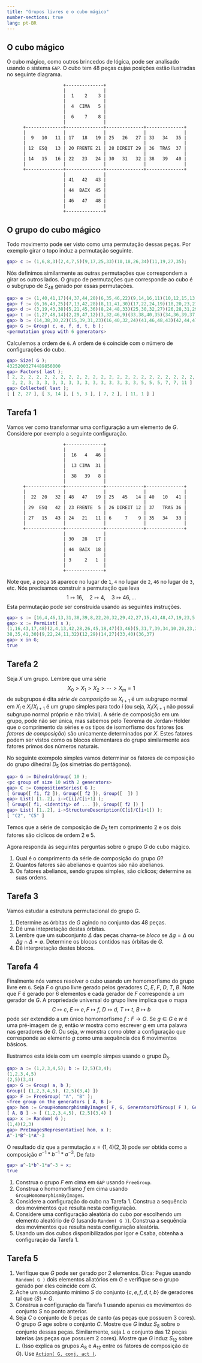 ```yaml
---
title: "Grupos livres e o cubo mágico"
number-sections: true
lang: pt-BR
---
```



 
## O cubo mágico

O cubo mágico, como outros brincedos de lógica, pode ser analisado usando o sistema `GAP`. O cubo tem 48 peças cujas posições estão ilustradas no seguinte diagrama.

```
                     +--------------+
                     |              |
                     |  1    2    3 |
                     |              |
                     |  4  CIMA   5 |
                     |              |
                     |  6    7    8 |
                     |              |
      +--------------+--------------+--------------+--------------+
      |              |              |              |              |
      |  9   10   11 | 17   18   19 | 25   26   27 | 33   34   35 |
      |              |              |              |              |
      | 12  ESQ   13 | 20 FRENTE 21 | 28 DIREIT 29 | 36  TRAS  37 |
      |              |              |              |              |
      | 14   15   16 | 22   23   24 | 30   31   32 | 38   39   40 |
      |              |              |              |              |
      +--------------+--------------+--------------+--------------+
                     |              |
                     | 41   42   43 |
                     |              |
                     | 44  BAIX  45 |
                     |              |
                     | 46   47   48 |
                     |              |
                     +--------------+
```

## O grupo do cubo mágico

 Todo movimento pode ser visto como uma permutação dessas peças. Por exemplo girar o topo induz a permutação seguinte. 

```matlab
gap> c := (1,6,8,3)(2,4,7,5)(9,17,25,33)(10,18,26,34)(11,19,27,35);
```

Nós definimos similarmente as outras permutações que correspondem  a girar os outros lados. O grupo de permutações que corresponde ao cubo é o subgrupo de $S_{48}$ gerado por essas permutações.

```matlab 
gap> e := (1,40,41,17)(4,37,44,20)(6,35,46,22)(9,14,16,11)(10,12,15,13);
gap> f := (6,16,43,25)(7,13,42,28)(8,11,41,30)(17,22,24,19)(18,20,23,21);
gap> d := (3,19,43,38)(5,21,45,36)(8,24,48,33)(25,30,32,27)(26,28,31,29);
gap> t := (1,27,48,14)(2,29,47,12)(3,32,46,9)(33,38,40,35)(34,36,39,37);
gap> b := (14,38,30,22)(15,39,31,23)(16,40,32,24)(41,46,48,43)(42,44,47,45);
gap> G := Group( c, e, f, d, t, b );
<permutation group with 6 generators>
```

Calculemos a ordem de `G`. A ordem de `G` coincide com o número de configurações do cubo.

```matlab 
gap> Size( G );                     
43252003274489856000
gap> Factors( last );              
[ 2, 2, 2, 2, 2, 2, 2, 2, 2, 2, 2, 2, 2, 2, 2, 2, 2, 2, 2, 2, 2, 2, 2, 2, 2, 
  2, 2, 3, 3, 3, 3, 3, 3, 3, 3, 3, 3, 3, 3, 3, 3, 5, 5, 5, 7, 7, 11 ]
gap> Collected( last );
[ [ 2, 27 ], [ 3, 14 ], [ 5, 3 ], [ 7, 2 ], [ 11, 1 ] ]
```

## Tarefa 1

Vamos ver como transformar uma configuração a um elemento de $G$. Considere por exemplo a seguinte configuração.


```
                     +--------------+
                     |              |
                     |  16   4   46 |
                     |              |
                     |  13 CIMA  31 |
                     |              |
                     |  38   39   8 |
                     |              |
      +--------------+--------------+--------------+--------------+
      |              |              |              |              |
      |  22  20   32 | 48   47   19 | 25   45   14 | 40   10   41 |
      |              |              |              |              |
      | 29  ESQ   42 | 23 FRENTE  5 | 26 DIREIT 12 | 37   TRAS 36 |
      |              |              |              |              |
      | 27   15   43 | 24   21   11 | 6     7    9 | 35   34   33 |
      |              |              |              |              |
      +--------------+--------------+--------------+--------------+
                     |              |
                     | 30   28   17 |
                     |              |
                     | 44  BAIX  18 |
                     |              |
                     | 3     2   1  |
                     |              |
                     +--------------+
```

Note que, a peça `16` aparece no lugar de `1`, `4` no lugar de `2`, `46` no lugar de `3`, etc. Nós precisamos construir a permutação que leva 
$$
1\mapsto 16,\quad 2\mapsto 4,\quad 3\mapsto 46,\ldots
$$ 
Esta permutação pode ser construída usando as seguintes instruções.

```matlab 
gap> s := [16,4,46,13,31,38,39,8,22,20,32,29,42,27,15,43,48,47,19,23,5,24,21,11,25,45,14,26,12,6,7,9,40,10,41,37,36,35,34,33,30,28,17,44,18,3,2,1];
gap> x := PermList( s );            
(1,16,43,17,48)(2,4,13,42,28,26,45,18,47)(3,46)(5,31,7,39,34,10,20,23,21)(6,
38,35,41,30)(9,22,24,11,32)(12,29)(14,27)(33,40)(36,37)
gap> x in G;
true
```

## Tarefa 2

Seja $X$ um grupo. Lembre que uma série 
$$
X_0>X_1>X_2>\cdots>X_m=1
$$
de subgrupos é dita *série de composição* se $X_{i+1}$ é um subgrupo normal em $X_i$ e $X_i/X_{i+1}$ é um grupo simples para todo $i$ (ou seja, $X_i/X_{i+1}$ não possui subgrupo normal próprio e não trivial).   A série de composição em um grupo, pode não ser única, mas sabemos pelo Teorema de Jordan-Holder que o comprimento da séries e os tipos de isomorfismo dos fatores (os *fatores de composição*) são unicamente determinados por $X$. Estes fatores podem ser vistos como os blocos elementares do grupo similarmente aos fatores primos dos números naturais.

No seguinte exempolo simples vamos determinar os fatores de composição do grupo dihedral $D_5$ (os simetrias do pentágono).

```matlab
gap> G := DihedralGroup( 10 );
<pc group of size 10 with 2 generators>
gap> C := CompositionSeries( G );
[ Group([ f1, f2 ]), Group([ f2 ]), Group([  ]) ]
gap> List( [1..2], i->C[i]/C[i+1] );
[ Group([ f1, <identity> of ... ]), Group([ f2 ]) ]
gap> List( [1..2], i->StructureDescription(C[i]/C[i+1]) );
[ "C2", "C5" ]
```

Temos que a série de composição de $D_5$ tem comprimento $2$ e os dois fatores são cíclicos de ordem $2$ e $5$. 

Agora responda às seguintes perguntas sobre o grupo $G$ do cubo mágico.

1. Qual é o comprimento da série de composição do grupo $G$?
2. Quantos fatores são abelianos e quantos são não abelianos. 
3. Os fatores abelianos, sendo grupos simples, são cíclicos; determine as suas ordens.

<!--
```matlab 
gap> comp := CompositionSeries( G );
 <permutation group of size 43252003274489856000 with 6 generators>, 
  <permutation group of size 21626001637244928000 with 12 generators>, 
  <permutation group of size 1072718335180800 with 9 generators>, 
  <permutation group of size 357572778393600 with 8 generators>, 
  <permutation group of size 119190926131200 with 7 generators>, 
  <permutation group of size 39730308710400 with 6 generators>, 
  <permutation group of size 13243436236800 with 5 generators>, 
  <permutation group of size 4414478745600 with 4 generators>, 
  <permutation group of size 1471492915200 with 3 generators>, 
  <permutation group of size 490497638400 with 21 generators>, 
  <permutation group of size 2048 with 11 generators>, 
  <permutation group of size 1024 with 10 generators>, 
  <permutation group of size 512 with 9 generators>, 
  <permutation group of size 256 with 8 generators>, 
  <permutation group of size 128 with 7 generators>, 
  <permutation group of size 64 with 6 generators>, 
  <permutation group of size 32 with 5 generators>, 
  <permutation group of size 16 with 4 generators>, 
  <permutation group of size 8 with 3 generators>, Group([ (4,10)
  (21,28), (2,34)(21,28) ]), Group([ (4,10)(21,28) ]), Group(()) ]
gap> factors := List( [1..21], x-> comp[x]/comp[x+1] );
[ Group([ (1,2), (1,2), (1,2), (1,2), (1,2), (1,2) ]), 
  <permutation group with 12 generators>, Group([ (), (), (), (), (), (), (),
   (), (1,2,3) ]), Group([ (), (), (), (), (), (), (), (1,2,3) ]), 
  Group([ (), (), (), (), (), (), (1,2,3) ]), Group([ (), (), (), (), (), (1,
   2,3) ]), Group([ (), (), (), (), (1,2,3) ]), Group([ (), (), (), (1,2,
   3) ]), Group([ (), (), (1,2,3) ]), <permutation group with 21 generators>,
  Group([ (), (), (), (), (), (), (), (), (), (), (1,2) ]), 
  Group([ (), (), (), (), (), (), (), (), (), (1,2) ]), Group([ (), (), (),
    (), (), (), (), (), (1,2) ]), Group([ (), (), (), (), (), (), (), (1,
   2) ]), Group([ (), (), (), (), (), (), (1,2) ]), Group([ (), (), (), (),
    (), (1,2) ]), Group([ (), (), (), (), (1,2) ]), Group([ (), (), (), (1,
   2) ]), Group([ (), (), (1,2) ]), Group([ (), (1,2) ]), Group([ (4,10)
  (21,28) ]) ]
gap> List( factors, StructureDescription );
[ "C2", "A8", "C3", "C3", "C3", "C3", "C3", "C3", "C3", "A12", "C2", "C2", 
  "C2", "C2", "C2", "C2", "C2", "C2", "C2", "C2", "C2" ]
```
-->

## Tarefa 3

Vamos estudar a estrutura permutacional do grupo $G$.

1. Determine as órbitas de $G$ agindo no conjunto das 48 peças. 
2. Dê uma intepretação destas órbitas.
3. Lembre que um subconjunto $\Delta$ das peças chama-se *bloco* se $\Delta g=\Delta$ ou $\Delta g\cap \Delta=\emptyset$. Determine os blocos contidos nas órbitas de $G$.
4. Dê interpretação destes blocos.

<!--
```matlab
gap> orbs := Orbits( G );
[ [ 1, 3, 17, 14, 8, 38, 9, 41, 19, 48, 22, 6, 30, 33, 43, 11, 46, 40, 24, 
      27, 25, 35, 16, 32 ], 
  [ 2, 5, 12, 7, 36, 10, 47, 4, 28, 45, 34, 13, 29, 44, 20, 42, 26, 21, 37, 
      15, 31, 18, 23, 39 ] ]
gap> b1 := Blocks( G, orbs[1] );
[ [ 1, 9, 35 ], [ 3, 27, 33 ], [ 6, 11, 17 ], [ 8, 19, 25 ], [ 14, 40, 46 ], 
  [ 16, 22, 41 ], [ 24, 30, 43 ], [ 32, 38, 48 ] ]
gap> b2 := Blocks( G, orbs[2] );
[ [ 2, 34 ], [ 4, 10 ], [ 5, 26 ], [ 7, 18 ], [ 12, 37 ], [ 13, 20 ], 
  [ 15, 44 ], [ 21, 28 ], [ 23, 42 ], [ 29, 36 ], [ 31, 45 ], [ 39, 47 ] ]
```
-->


## Tarefa 4

Finalmente nós vamos resolver o cubo usando um homomorfismo do grupo livre em `G`. Seja $F$ o grupo livre gerado pelos geradores $C$, $E$, $F$, $D$, $T$, $B$. Note que $F$ é gerado por $6$ elementos e cada gerador de $F$ corresponde a um gerador de $G$. A propriedade universal do grupo livre implica que  o mapa 
$$
C\mapsto c,\ E\mapsto e, F\mapsto f,\ D\mapsto d,\ T\mapsto t,\ B\mapsto b
$$
pode ser extendido a um único homomorfismo $f:F\to G$. Se $g\in G$ e $w$ é uma pré-imagem de $g$, então $w$ mostra como escrever $g$ em uma palavra nas geradores de $G$. Ou seja, $w$ monstra como obter a configuração que corresponde ao elemento $g$ como uma sequência dos $6$ movimentos básicos. 

Ilustramos esta ideia com um exemplo simpes usando o grupo $D_5$. 

```matlab
gap> a := (1,2,3,4,5); b := (2,5)(3,4);
(1,2,3,4,5)
(2,5)(3,4)
gap> G := Group( a, b );
Group([ (1,2,3,4,5), (2,5)(3,4) ])
gap> F := FreeGroup( "A", "B" );
<free group on the generators [ A, B ]>
gap> hom := GroupHomomorphismByImages( F, G, GeneratorsOfGroup( F ), GeneratorsOfGroup( G ));
[ A, B ] -> [ (1,2,3,4,5), (2,5)(3,4) ]
gap> x := Random( G );
(1,4)(2,3)
gap> PreImagesRepresentative( hom, x );
A^-1*B^-1*A^-3
```

O resultado diz que a permutação $x=(1,4)(2,3)$ pode ser obtida como a composição $a^{-1}*b^{-1}*a^{-3}$. De fato

```matlab
gap> a^-1*b^-1*a^-3 = x;
true
```

1. Construa o grupo $F$ em cima em `GAP` usando `FreeGroup`.
2. Construa o homomorfismo $f$ em cima usando `GroupHomomorphismByImages`.
3. Considere a configuração do cubo na Tarefa 1. Construa a sequência dos movimentos que resulta nesta configuração.
4. Considere uma configuração aleatória do cubo por escolhendo um elemento aleatório de $G$ (usando `Random( G )`). Construa a sequência dos movimentos que resulta nesta configuração aleatória.
5. Usando um dos cubos disponibilizados por Igor e Csaba, obtenha a configuração da Tarefa 1.

<!--
gap> PreImagesRepresentative( hom, x );
C*T*D^-1*T^-1*F*T^-2
-->


<!--
```matlab
gap> fr := FreeGroup("C","E","F","D","T","B");
<free group on the generators [ C, E, F, D, T, B ]>
gap> hom := GroupHomomorphismByImages( fr, G, GeneratorsOfGroup(fr),
> GeneratorsOfGroup(G) );
[ C, E, F, D, T, B ] -> 
[ (1,3,8,6)(2,5,7,4)(9,33,25,17)(10,34,26,18)(11,35,27,19), 
  (1,17,41,40)(4,20,44,37)(6,22,46,35)(9,11,16,14)(10,13,15,12), 
  (6,25,43,16)(7,28,42,13)(8,30,41,11)(17,19,24,22)(18,21,23,20), 
  (3,38,43,19)(5,36,45,21)(8,33,48,24)(25,27,32,30)(26,29,31,28), 
  (1,14,48,27)(2,12,47,29)(3,9,46,32)(33,35,40,38)(34,37,39,36), 
  (14,22,30,38)(15,23,31,39)(16,24,32,40)(41,43,48,46)(42,45,47,44) ]
gap> x := Random( G );
(1,17)(2,5,37,18,36,23,31)(3,38,27,32,33,48)(4,10)(6,35)(7,29,42,45,34,26,
12)(8,30,40,25,43,14,19,24,46)(9,11)(13,39,21)(15,44)(20,47,28)
gap> PreImagesRepresentative( hom,  x );
C*F*D*C*D^-1*C^-1*F^-1*C^-1*E^-1*C^-1*T^-1*C*T*C^-1*E*C*E*F^-1*E^-1*F^-2*C*F^-\
1*C^-1*F^-1*E*F^2*C*F^-1*C^-1*E^-1*C^2*F*C*D*C^-1*D^-1*F^-1*C^-2*E^-1*C*E*F^-1\
*E*F*(E^-1*C)^2*E*F*C*F^-1*E*C*T*E^-1*T^-1*C^2*F^-1*E^-1*F*E*T^-1*C^-1*T*E^-1*\
F*E*F*E^-1*F^-1*C^-1*F^-1*C^2*(F*E^-1)^2*E^-1*B*D^-1*B^-1*C^-2*T*B^2*T^-1*E*T*\
B^-1*T^-1*D^-2*C^-1*B^-2*F^-1
```
--> 






## Tarefa 5

1. Verifique que $G$ pode ser gerado por 2 elementos. Dica: Pegue usando `Random( G )` dois elementos aliatórios em $G$ e verifique se o grupo gerado por eles coincide com $G$.
2. Ache um subconjunto  mínimo $S$ do conjunto $\{c,e,f,d,t,b\}$ de geradores tal que $\left<S\right>=G$.
3. Construa a configuração da Tarefa 1 usando apenas os movimentos do conjunto $S$ no ponto anterior.
3. Seja $C$ o conjunto de 8 peças de canto (as peças que possuem 3 cores). O grupo $G$ age sobre o conjunto $C$.  Mostre que $G$ induz $S_{8}$ sobre o conjunto  dessas peças. Similarmente, seja $L$ o conjunto das 12 peças  laterias (as peças que possuem 2 cores). Mostre que $G$  induz $S_{12}$ sobre $L$. (Isso explica os grupos $A_8$ e $A_{12}$ entre os fatores de composição de $G$). Use [`Action( G, conj, act )`](http://www.gap-system.org/Manuals/doc/ref/chap41.html#X85A8E93D786C3C9C).
